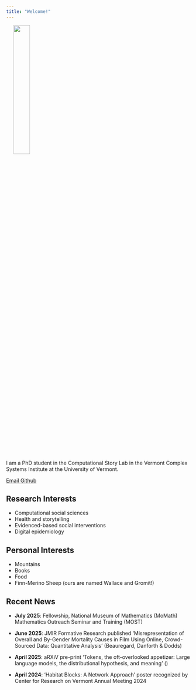 ```yaml
---
title: "Welcome!"
---
```


<img src="/images/headshot.jpg" width="30%" hspace="20" align="center">

I am a PhD student in the Computational Story Lab in the Vermont Complex Systems Institute at the University of Vermont.

::: {.column-page-inset .text-center}
```{=html}
<a class="btn btn-outline-dark", href="mailto:calla.beauregard@uvm.edu" target="_blank" rel="noopener noreferrer">
    <i class="ai bi-envelope" role='img' aria-label='Email'></i> Email
</a>
<a class="btn btn-outline-dark", href="https://github.com/elizabyanne" target="_blank" rel="noopener noreferrer">
    <i class="bi bi-github" role='img' aria-label='Github'></i> Github
</a>
```
:::

## Research Interests
* Computational social sciences 
* Health and storytelling
* Evidenced-based social interventions
* Digital epidemiology

## Personal Interests
* Mountains 
* Books
* Food
* Finn-Merino Sheep (ours are named Wallace and Gromit!)


## Recent News
* **July 2025**: Fellowship, National Museum of Mathematics (MoMath) 
Mathematics Outreach Seminar and Training (MOST)

* **June 2025**: JMIR Formative Research published 'Misrepresentation of Overall and By-Gender Mortality Causes 
in Film Using Online, Crowd-Sourced Data: Quantitative Analysis' (Beauregard, Danforth & Dodds)

* **April 2025**: aRXiV pre-print 'Tokens, the oft-overlooked appetizer: 
Large language models, the distributional hypothesis, and meaning' ()

* **April 2024**: 'Habitat Blocks: A Network Approach' poster recognized by Center for Research on Vermont Annual Meeting 2024

